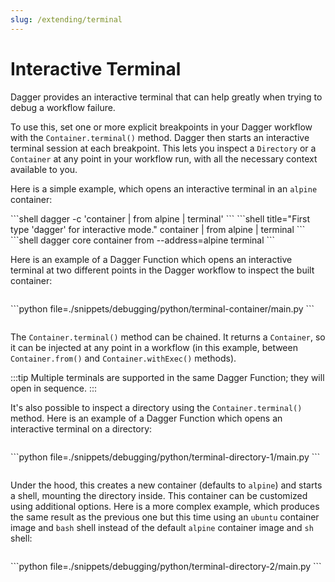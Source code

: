 ```yaml
---
slug: /extending/terminal
---
```




# Interactive Terminal

Dagger provides an interactive terminal that can help greatly when trying to debug a workflow failure.

To use this, set one or more explicit breakpoints in your Dagger workflow with the `Container.terminal()` method. Dagger then starts an interactive terminal session at each breakpoint. This lets you inspect a `Directory` or a `Container` at any point in your workflow run, with all the necessary context available to you.

Here is a simple example, which opens an interactive terminal in an `alpine` container:

<Tabs groupId="shell">
<TabItem value="System shell">
```shell
dagger -c 'container | from alpine | terminal'
```
</TabItem>
<TabItem value="Dagger Shell">
```shell title="First type 'dagger' for interactive mode."
container | from alpine | terminal
```
</TabItem>
<TabItem value="Dagger CLI">
```shell
dagger core container from --address=alpine terminal
```
</TabItem>
</Tabs>

Here is an example of a Dagger Function which opens an interactive terminal at two different points in the Dagger workflow to inspect the built container:

<Tabs groupId="language" queryString="sdk">
<TabItem value="go" label="Go">

```go file=./snippets/debugging/go/terminal-container/main.go
```

</TabItem>
<TabItem value="python" label="Python">
```python file=./snippets/debugging/python/terminal-container/main.py
```

</TabItem>
<TabItem value="typescript" label="TypeScript">

```typescript file=./snippets/debugging/typescript/terminal-container/index.ts
```

</TabItem>
</Tabs>

The `Container.terminal()` method can be chained. It returns a `Container`, so it can be injected at any point in a workflow (in this example, between `Container.from()` and `Container.withExec()` methods).

:::tip
Multiple terminals are supported in the same Dagger Function; they will open in sequence.
:::

It's also possible to inspect a directory using the `Container.terminal()` method. Here is an example of a Dagger Function which opens an interactive terminal on a directory:

<Tabs groupId="language" queryString="sdk">
<TabItem value="go" label="Go">

```go file=./snippets/debugging/go/terminal-directory-1/main.go
```

</TabItem>
<TabItem value="python" label="Python">
```python file=./snippets/debugging/python/terminal-directory-1/main.py
```

</TabItem>
<TabItem value="typescript" label="TypeScript">

```typescript file=./snippets/debugging/typescript/terminal-directory-1/index.ts
```

</TabItem>
</Tabs>

Under the hood, this creates a new container (defaults to `alpine`) and starts a shell, mounting the directory inside. This container can be customized using additional options. Here is a more complex example, which produces the same result as the previous one but this time using an `ubuntu` container image and `bash` shell instead of the default `alpine` container image and `sh` shell:

<Tabs groupId="language" queryString="sdk">
<TabItem value="go" label="Go">

```go file=./snippets/debugging/go/terminal-directory-2/main.go
```

</TabItem>
<TabItem value="python" label="Python">
```python file=./snippets/debugging/python/terminal-directory-2/main.py
```

</TabItem>
<TabItem value="typescript" label="TypeScript">

```typescript file=./snippets/debugging/typescript/terminal-directory-2/index.ts
```

</TabItem>
</Tabs>

